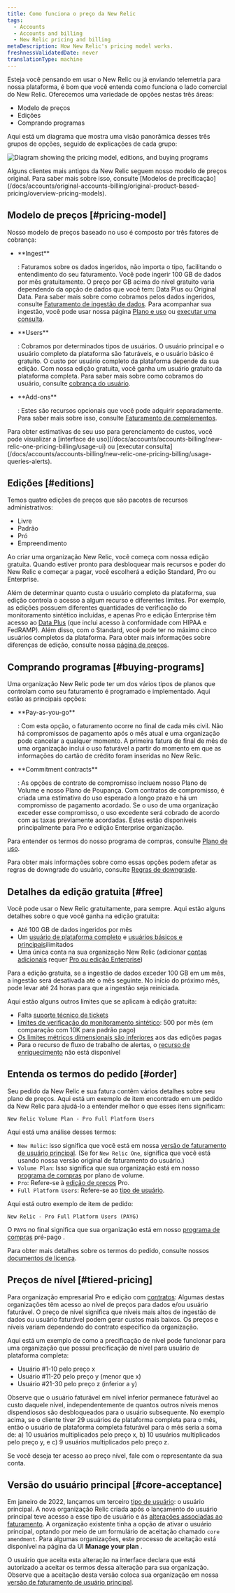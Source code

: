 ```yaml
---
title: Como funciona o preço da New Relic
tags:
  - Accounts
  - Accounts and billing
  - New Relic pricing and billing
metaDescription: How New Relic's pricing model works.
freshnessValidatedDate: never
translationType: machine
---
```


Esteja você pensando em usar o New Relic ou já enviando telemetria para nossa plataforma, é bom que você entenda como funciona o lado comercial do New Relic. Oferecemos uma variedade de opções nestas três áreas:

* Modelo de preços
* Edições
* Comprando programas

Aqui está um diagrama que mostra uma visão panorâmica desses três grupos de opções, seguido de explicações de cada grupo:

<img
  title="Diagram showing the pricing model, editions, and buying programs"
  alt="Diagram showing the pricing model, editions, and buying programs"
  src="/images/accounts_diagram_pricing-diagram.webp"
/>

<Callout variant="tip">
  Alguns clientes mais antigos da New Relic seguem nosso modelo de preços original. Para saber mais sobre isso, consulte [Modelos de precificação](/docs/accounts/original-accounts-billing/original-product-based-pricing/overview-pricing-models).
</Callout>

## Modelo de preços [#pricing-model]

Nosso modelo de preços baseado no uso é composto por três fatores de cobrança:

* <DNT>
    **Ingest**
  </DNT>

  : Faturamos sobre os dados ingeridos, não importa o tipo, facilitando o entendimento do seu faturamento. Você pode ingerir 100 GB de dados por mês gratuitamente. O preço por GB acima do nível gratuito varia dependendo da opção de dados que você tem: Data Plus ou Original Data. Para saber mais sobre como cobramos pelos dados ingeridos, consulte [Faturamento de ingestão de dados](/docs/accounts/accounts-billing/new-relic-one-pricing-billing/data-ingest-billing/). Para acompanhar sua ingestão, você pode usar nossa página [Plano e uso](/docs/accounts/accounts-billing/new-relic-one-pricing-billing/usage-ui) ou [executar uma consulta](/docs/accounts/accounts-billing/new-relic-one-pricing-billing/usage-queries-alerts/).

* <DNT>
    **Users**
  </DNT>

  : Cobramos por determinados tipos de usuários. O usuário principal e o usuário completo da plataforma são faturáveis, e o usuário básico é gratuito. O custo por usuário completo da plataforma depende da sua edição. Com nossa edição gratuita, você ganha um usuário gratuito da plataforma completa. Para saber mais sobre como cobramos do usuário, consulte [cobrança do usuário](/docs/accounts/accounts-billing/new-relic-one-pricing-billing/user-count-billing/).

* <DNT>
    **Add-ons**
  </DNT>

  : Estes são recursos opcionais que você pode adquirir separadamente. Para saber mais sobre isso, consulte [Faturamento de complementos](/docs/accounts/accounts-billing/new-relic-one-pricing-billing/add-on-billing).

<Callout variant="tip">
  Para obter estimativas de seu uso para gerenciamento de custos, você pode visualizar a [interface de uso](/docs/accounts/accounts-billing/new-relic-one-pricing-billing/usage-ui) ou [executar consulta](/docs/accounts/accounts-billing/new-relic-one-pricing-billing/usage-queries-alerts).
</Callout>

## Edições [#editions]

Temos quatro edições de preços que são pacotes de recursos administrativos:

* Livre
* Padrão
* Pró
* Empreendimento

Ao criar uma organização New Relic, você começa com nossa edição gratuita. Quando estiver pronto para desbloquear mais recursos e poder do New Relic e começar a pagar, você escolherá a edição Standard, Pro ou Enterprise.

Além de determinar quanto custa o usuário completo da plataforma, sua edição controla o acesso a algum recurso e diferentes limites. Por exemplo, as edições possuem diferentes quantidades de verificação do monitoramento sintético incluídas, e apenas Pro e edição Enterprise têm acesso ao [Data Plus](/docs/accounts/accounts-billing/new-relic-one-pricing-billing/data-ingest-billing/#data-plus) (que inclui acesso à conformidade com HIPAA e FedRAMP). Além disso, com o Standard, você pode ter no máximo cinco usuários completos da plataforma. Para obter mais informações sobre diferenças de edição, consulte nossa [página de preços](https://newrelic.com/pricing).

## Comprando programas [#buying-programs]

Uma organização New Relic pode ter um dos vários tipos de planos que controlam como seu faturamento é programado e implementado. Aqui estão as principais opções:

* <DNT>
    **Pay-as-you-go**
  </DNT>

  : Com esta opção, o faturamento ocorre no final de cada mês civil. Não há compromissos de pagamento após o mês atual e uma organização pode cancelar a qualquer momento. A primeira fatura de final de mês de uma organização inclui o uso faturável a partir do momento em que as informações do cartão de crédito foram inseridas no New Relic.

* <DNT>
    **Commitment contracts**
  </DNT>

  : As opções de contrato de compromisso incluem nosso Plano de Volume e nosso Plano de Poupança. Com contratos de compromisso, é criada uma estimativa do uso esperado a longo prazo e há um compromisso de pagamento acordado. Se o uso de uma organização exceder esse compromisso, o uso excedente será cobrado de acordo com as taxas previamente acordadas. Estes estão disponíveis principalmente para Pro e edição Enterprise organização.

Para entender os termos do nosso programa de compras, consulte [Plano de uso](/docs/licenses/license-information/usage-plans/new-relic-usage-plan).

Para obter mais informações sobre como essas opções podem afetar as regras de downgrade do usuário, consulte [Regras de downgrade](/docs/accounts/accounts-billing/new-relic-one-pricing-billing/user-count-billing#user-downgrade-rules).

## Detalhes da edição gratuita [#free]

Você pode usar o New Relic gratuitamente, para sempre. Aqui estão alguns detalhes sobre o que você ganha na edição gratuita:

* Até 100 GB de dados ingeridos por mês
* Um [usuário de plataforma completo](/docs/accounts/accounts-billing/new-relic-one-user-management/user-type) e [usuários básicos e principais](/docs/accounts/accounts-billing/new-relic-one-user-management/user-type)ilimitados
* Uma única conta na sua organização New Relic (adicionar [contas adicionais](/docs/accounts/accounts-billing/account-structure/new-relic-account-structure) requer [Pro ou edição Enterprise](#editions))

Para a edição gratuita, se a ingestão de dados exceder 100 GB em um mês, a ingestão será desativada até o mês seguinte. No início do próximo mês, pode levar até 24 horas para que a ingestão seja reiniciada.

Aqui estão alguns outros limites que se aplicam à edição gratuita:

* Falta [suporte técnico de tickets](/docs/licenses/license-information/general-usage-licenses/global-technical-support-offerings)
* [limites de verificação do monitoramento sintético](/docs/synthetics/synthetic-monitoring/using-monitors/monitor-limits): 500 por mês (em comparação com 10K para padrão pago)
* [Os limites métricos dimensionais são inferiores](/docs/data-apis/ingest-apis/metric-api/metric-api-limits-restricted-attributes/#additional-considerations) aos das edições pagas
* Para o recurso de fluxo de trabalho de alertas, o [recurso de enriquecimento](/docs/alerts-applied-intelligence/applied-intelligence/incident-workflows/incident-workflows/#enrichments) não está disponível

## Entenda os termos do pedido [#order]

Seu pedido da New Relic e sua fatura contêm vários detalhes sobre seu plano de preços. Aqui está um exemplo de item encontrado em um pedido da New Relic para ajudá-lo a entender melhor o que esses itens significam:

```
New Relic Volume Plan - Pro Full Platform Users
```

Aqui está uma análise desses termos:

* `New Relic`: isso significa que você está em nossa [versão de faturamento de usuário principal](/docs/accounts/accounts-billing/new-relic-one-pricing-billing/user-count-billing/#pricing-versions). (Se for `New Relic One`, significa que você está usando nossa versão original de faturamento do usuário.)
* `Volume Plan`: Isso significa que sua organização está em nosso [programa de compras](#usage-plans) por plano de volume.
* `Pro`: Refere-se à [edição de preços](#editions) Pro.
* `Full Platform Users`: Refere-se ao [tipo de usuário](/docs/accounts/accounts-billing/new-relic-one-user-management/user-type).

Aqui está outro exemplo de item de pedido:

```
New Relic - Pro Full Platform Users (PAYG)
```

O `PAYG` no final significa que sua organização está em nosso [programa de compras](#usage-plans) pré-pago .

Para obter mais detalhes sobre os termos do pedido, consulte nossos [documentos de licença](/docs/licenses/license-information/usage-plans/new-relic-one-usage-plan-descriptions).

## Preços de nível [#tiered-pricing]

Para organização empresarial Pro e edição com [contratos](#editions): Algumas destas organizações têm acesso ao nível de preços para dados e/ou usuário faturável. O preço de nível significa que níveis mais altos de ingestão de dados ou usuário faturável podem gerar custos mais baixos. Os preços e níveis variam dependendo do contrato específico da organização.

Aqui está um exemplo de como a precificação de nível pode funcionar para uma organização que possui precificação de nível para usuário de plataforma completa:

* Usuário #1-10 pelo preço x
* Usuário #11-20 pelo preço y (menor que x)
* Usuário #21-30 pelo preço z (inferior a y)

Observe que o usuário faturável em nível inferior permanece faturável ao custo daquele nível, independentemente de quantos outros níveis menos dispendiosos são desbloqueados para o usuário subsequente. No exemplo acima, se o cliente tiver 29 usuários de plataforma completa para o mês, então o usuário de plataforma completa faturável para o mês seria a soma de: a) 10 usuários multiplicados pelo preço x, b) 10 usuários multiplicados pelo preço y, e c) 9 usuários multiplicados pelo preço z.

Se você deseja ter acesso ao preço nível, fale com o representante da sua conta.

## Versão do usuário principal [#core-acceptance]

Em janeiro de 2022, lançamos um terceiro [tipo de usuário](/docs/accounts/accounts-billing/new-relic-one-user-management/user-type): o usuário principal. A nova organização Relic criada após o lançamento do usuário principal teve acesso a esse tipo de usuário e às [alterações associadas ao faturamento](/docs/accounts/accounts-billing/new-relic-one-pricing-billing/user-count-billing/#pricing-versions). A organização existente tinha a opção de ativar o usuário principal, optando por meio de um formulário de aceitação chamado `core amendment`. Para algumas organizações, este processo de aceitação está disponível na página da UI <DNT>**Manage your plan**</DNT> .

O usuário que aceita esta alteração na interface declara que está autorizado a aceitar os termos dessa alteração para sua organização. Observe que a aceitação desta versão coloca sua organização em nossa [versão de faturamento de usuário principal](/docs/accounts/accounts-billing/new-relic-one-pricing-billing/user-count-billing/#pricing-versions).
